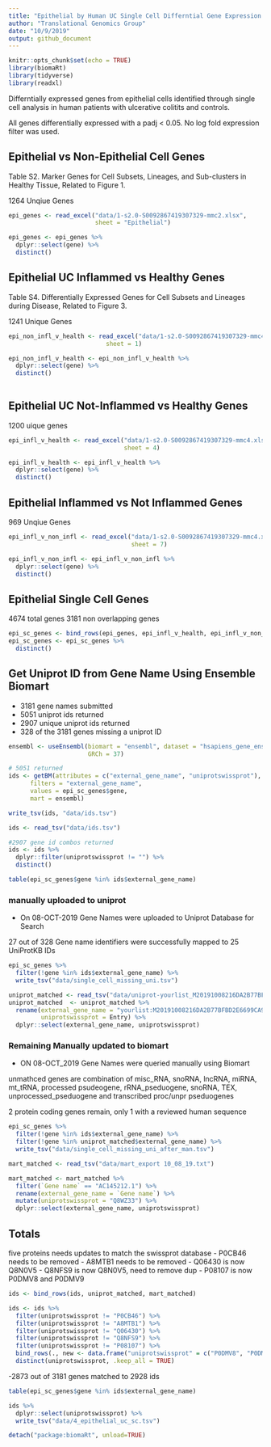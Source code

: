 ```yaml
---
title: "Epithelial by Human UC Single Cell Differntial Gene Expression Analysis"
author: "Translational Genomics Group"
date: "10/9/2019"
output: github_document
---
```


```r
knitr::opts_chunk$set(echo = TRUE)
library(biomaRt)
library(tidyverse)
library(readxl)
```

Differntially expressed genes from epithelial cells identified through single cell analysis in human patients with ulcerative colitits and controls. 

All genes differentially expressed with a padj < 0.05. No log fold expression filter was used. 

## Epithelial  vs Non-Epithelial Cell Genes
Table S2. Marker Genes for Cell Subsets, Lineages, and Sub-clusters in Healthy Tissue, Related to Figure 1.

1264 Unqiue Genes
```r
epi_genes <- read_excel("data/1-s2.0-S0092867419307329-mmc2.xlsx", 
                        sheet = "Epithelial")

epi_genes <- epi_genes %>%
  dplyr::select(gene) %>%
  distinct()
```

## Epithelial UC Inflammed vs Healthy Genes

Table S4. Differentially Expressed Genes for Cell Subsets and Lineages during Disease, Related to Figure 3. 

1241 Unique Genes
```r
epi_non_infl_v_health <- read_excel("data/1-s2.0-S0092867419307329-mmc4.xlsx",
                           sheet = 1)

epi_non_infl_v_health <- epi_non_infl_v_health %>%
  dplyr::select(gene) %>% 
  distinct()
  
```

## Epithelial UC Not-Inflammed vs Healthy Genes

1200 uique genes
```r
epi_infl_v_health <- read_excel("data/1-s2.0-S0092867419307329-mmc4.xlsx",
                                sheet = 4)

epi_infl_v_health <- epi_infl_v_health %>%
  dplyr::select(gene) %>%
  distinct()
```

## Epithelial Inflammed vs Not Inflammed Genes

969 Unqiue Genes
```r
epi_infl_v_non_infl <- read_excel("data/1-s2.0-S0092867419307329-mmc4.xlsx",
                                  sheet = 7)

epi_infl_v_non_infl <- epi_infl_v_non_infl %>%
  dplyr::select(gene) %>%
  distinct()
```

## Epithelial Single Cell Genes

4674 total genes
3181 non overlapping genes

```r
epi_sc_genes <- bind_rows(epi_genes, epi_infl_v_health, epi_infl_v_non_infl, epi_non_infl_v_health)
epi_sc_genes <- epi_sc_genes %>%
  distinct()
```

## Get Uniprot ID from Gene Name Using Ensemble Biomart

- 3181 gene names submitted
- 5051 uniprot ids  returned
- 2907 unique uniprot ids returned
- 328 of the 3181 genes missing a uniprot ID

```r
ensembl <- useEnsembl(biomart = "ensembl", dataset = "hsapiens_gene_ensembl", 
                      GRCh = 37)

# 5051 returned
ids <- getBM(attributes = c("external_gene_name", "uniprotswissprot"),
      filters = "external_gene_name",
      values = epi_sc_genes$gene,
      mart = ensembl)

write_tsv(ids, "data/ids.tsv")

```

```r
ids <- read_tsv("data/ids.tsv")

#2907 gene id combos returned
ids <- ids %>%
  dplyr::filter(uniprotswissprot != "") %>%
  distinct()

table(epi_sc_genes$gene %in% ids$external_gene_name)
```



### manually uploaded to uniprot

- On 08-OCT-2019 Gene Names were uploaded to Uniprot Database for Search

27 out of 328 Gene name identifiers were successfully mapped to 25 UniProtKB IDs
```r
epi_sc_genes %>%
  filter(!gene %in% ids$external_gene_name) %>% 
  write_tsv("data/single_cell_missing_uni.tsv")

uniprot_matched <- read_tsv("data/uniprot-yourlist_M20191008216DA2B77BFBD2E6699CA9B6D1C41EB24BCB6BO-filtered-rev--.tab")
uniprot_matched  <- uniprot_matched %>%
  rename(external_gene_name = "yourlist:M20191008216DA2B77BFBD2E6699CA9B6D1C41EB24BCB6BO",
         uniprotswissprot = Entry) %>%
  dplyr::select(external_gene_name, uniprotswissprot)
```

### Remaining Manually updated to biomart

- ON 08-OCT_2019 Gene Names were queried manually using Biomart

unmathced genes are combination of misc_RNA, snoRNA, lncRNA, miRNA, mt_tRNA, processed psudeogene, rRNA_pseduogene, snoRNA, TEX, unprocessed_pseduogene and transcribed proc/unpr pseduogenes

2 protein coding genes remain, only 1 with a reviewed human sequence
```r
epi_sc_genes %>%
  filter(!gene %in% ids$external_gene_name) %>% 
  filter(!gene %in% uniprot_matched$external_gene_name) %>%
  write_tsv("data/single_cell_missing_uni_after_man.tsv")

mart_matched <- read_tsv("data/mart_export 10_08_19.txt")

mart_matched <- mart_matched %>%
  filter(`Gene name` == "AC145212.1") %>%
  rename(external_gene_name = `Gene name`) %>%
  mutate(uniprotswissprot = "Q8WZ33") %>%
  dplyr::select(external_gene_name, uniprotswissprot)
```


## Totals

five proteins needs updates to match the swissprot database 
- P0CB46 needs to be removed
- A8MTB1 needs to be removed
- Q06430 is now Q8N0V5 
- Q8NFS9 is now Q8N0V5, need to remove dup
- P08107 is now P0DMV8 and P0DMV9
```r
ids <- bind_rows(ids, uniprot_matched, mart_matched)

ids <- ids %>%
  filter(uniprotswissprot != "P0CB46") %>%
  filter(uniprotswissprot != "A8MTB1") %>%
  filter(uniprotswissprot != "Q06430") %>%
  filter(uniprotswissprot != "Q8NFS9") %>%
  filter(uniprotswissprot != "P08107") %>%
  bind_rows(., new <- data.frame("uniprotswissprot" = c("P0DMV8", "P0DMV9", "Q8N0V5"))) %>%
  distinct(uniprotswissprot, .keep_all = TRUE)
```

-2873 out of 3181 genes matched to 2928 ids
```r
table(epi_sc_genes$gene %in% ids$external_gene_name)
```

```r
ids %>%
  dplyr::select(uniprotswissprot) %>%
  write_tsv("data/4_epithelial_uc_sc.tsv")
```



```r
detach("package:biomaRt", unload=TRUE)
```


